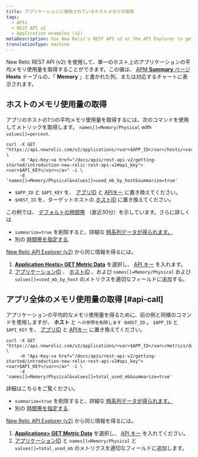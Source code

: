 ```yaml
---
title: アプリケーションに使用されているホストメモリの取得
tags:
  - APIs
  - REST API v2
  - Application examples (v2)
metaDescription: Use New Relic's REST API v2 or the API Explorer to get average CPU usage per by host.
translationType: machine
---
```


New Relic REST API (v2) を使用して、単一のホスト上のアプリケーションの平均メモリ使用量を取得することができます。この値は、 [APM **Summary** ページ](/docs/apm/applications-menu/monitoring/apm-overview-page) **Hosts** テーブルの、「 **Memory** 」と書かれた列、または対応するチャートに表示されます。

## ホストのメモリ使用量の取得

アプリのホストの1つの平均メモリ使用量を取得するには、次のコマンドを使用してメトリックを取得します。 `names[]=Memory/Physical` with `values[]=percent`.

```
curl -X GET "https://api.newrelic.com/v2/applications/<var>$APP_ID</var>/hosts/<var>$HOST_ID</var>/metrics/data.json" \
     -H "Api-Key:<a href="/docs/apis/rest-api-v2/getting-started/introduction-new-relic-rest-api-v2#api_key"><var>$API_KEY</var></a>" -i \
     -d 'names[]=Memory/Physical&values[]=used_mb_by_host&summarize=true'
```

* `$APP_ID` と `$API_KEY` を、 [アプリID](/docs/apm/apis/requirements/identification-code) と [APIキー](/docs/apis/rest-api-v2/getting-started/introduction-new-relic-rest-api-v2#api_key) に置き換えてください。
* `$HOST_ID` を、ターゲットホストの [ホストID](/docs/apis/rest-api-v2/requirements/listing-host-instance-application-server-ids#locating_host_id) に置き換えてください。

この例では、 [デフォルトの時間帯](/docs/apis/rest-api-v2/requirements/specifying-time-range-v2) （直近30分）を示しています。さらに詳しくは

* `summarize=true` を削除すると、詳細な [時系列データが得られます。](/docs/apis/rest-api-v2/requirements/calculating-average-metric-values-summarize)
* 別の [時間帯を指定する](/docs/apis/rest-api-v2/requirements/specifying-time-range-v2).

[New Relic API Explorer (v2)](https://rpm.newrelic.com/api/explore) から同じ情報を得るには。

1. [**Application Hosts> GET Metric Data**](https://rpm.newrelic.com/api/explore/application_hosts/data) を選択し、 [API キー](/docs/apis/rest-api-v2/getting-started/introduction-new-relic-rest-api-v2#api_key) を入れます。
2. [アプリケーションID](/docs/apm/apis/requirements/identification-code) 、 [ホストID](/docs/apis/rest-api-v2/requirements/listing-host-instance-application-server-ids#locating_host_id) 、および `names[]=Memory/Physical` および `values[]=used_mb_by_host` のメトリクスを適切なフィールドに追加する。

## アプリ全体のメモリ使用量の取得 [#api-call]

アプリケーションの平均的なメモリ使用量を得るために、前の例と同様のコマンドを使用しますが、 **ホスト** と `への参照を削除します $HOST_ID` 。 `$APP_ID` と `$API_KEY` を、 [アプリID](/docs/apm/apis/requirements/identification-code) と [APIキー](/docs/apis/rest-api-v2/getting-started/introduction-new-relic-rest-api-v2#api_key) に置き換えてください。

```
curl -X GET "https://api.newrelic.com/v2/applications/<var>$APP_ID</var>/metrics/data.json" \
     -H "Api-Key:<a href="/docs/apis/rest-api-v2/getting-started/introduction-new-relic-rest-api-v2#api_key"><var>$API_KEY</var></a>" -i \
     -d 'names[]=Memory/Physical&values[]=total_used_mb&summarize=true'
```

詳細はこちらをご覧ください。

* `summarize=true` を削除すると、詳細な [時系列データが得られます。](/docs/apis/rest-api-v2/requirements/calculating-average-metric-values-summarize)
* 別の [時間帯を指定する](/docs/apis/rest-api-v2/requirements/specifying-time-range-v2).

[New Relic API Explorer (v2)](https://rpm.newrelic.com/api/explore) から同じ情報を得るには。

1. [**Applications> GET Metric Data**](https://rpm.newrelic.com/api/explore/applications/data) を選択し、 [API キー](/docs/apis/rest-api-v2/getting-started/introduction-new-relic-rest-api-v2#api_key) を入れてください。
2. [アプリケーションID](/docs/apm/apis/requirements/identification-code) と `names[]=Memory/Physical` と `values[]=total_used_mb` のメトリクスを適切なフィールドに追加します。
